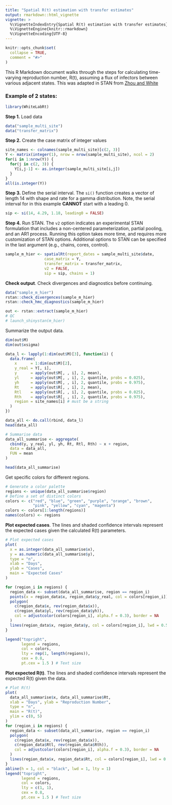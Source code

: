 ```yaml
---
title: "Spatial R(t) estimation with transfer estimates"
output: rmarkdown::html_vignette
vignette: >
  %\VignetteIndexEntry{Spatial R(t) estimation with transfer estimates}
  %\VignetteEngine{knitr::rmarkdown}
  %\VignetteEncoding{UTF-8}
---
```


```r
knitr::opts_chunk$set(
  collapse = TRUE,
  comment = "#>"
)
```

This R Markdown document walks through the steps for calculating time-varying reproduction number, R(t), assuming a flux of infectors between various adjacent states. This was adapted in STAN from [Zhou and White](https://journals.plos.org/ploscompbiol/article?id=10.1371/journal.pcbi.1010434)

### Example of 2 states:
```r
library(WhiteLabRt)
```

**Step 1.** Load data
```r
data("sample_multi_site")
data("transfer_matrix")
```

**Step 2.** Create the case matrix of integer values 
```r
site_names <- colnames(sample_multi_site)[c(2, 3)]
Y <- matrix(integer(1), nrow = nrow(sample_multi_site), ncol = 2)
for(i in 1:nrow(Y)) {
  for(j in c(2, 3)) {
    Y[i,j-1] <- as.integer(sample_multi_site[i,j])
  }
}
all(is.integer(Y))
```

**Step 3.** Define the serial interval.
The `si()` function creates a vector of length 14 with shape and rate for a gamma distribution. Note, the serial interval for in this example **CANNOT** start with a leading 0.
```r
sip <- si(14, 4.29, 1.18, leading0 = FALSE)
```

**Step 4.** Run STAN. The `v2` option indicates an experimental STAN formulation that includes a non-centered parameterization, partial pooling, and an AR1 process. Running this option takes more time, and requires more customization of STAN options. Additional options to STAN can be specified in the last argument (e.g., chains, cores, control).
```r
sample_m_hier <- spatialRt(report_dates = sample_multi_site$date,
                 case_matrix = Y,
                 transfer_matrix = transfer_matrix,
                 v2 = FALSE,
                 sip = sip, chains = 1)
```
**Check output**.
Check divergences and diagnostics before continuing.
```r
data("sample_m_hier")
rstan::check_divergences(sample_m_hier)
rstan::check_hmc_diagnostics(sample_m_hier)

out <- rstan::extract(sample_m_hier)
# QC
# launch_shinystan(m_hier)
```

Summarize the output data.
```r
dim(out$M)
dim(out$xsigma)

data_l <- lapply(1:dim(out$M)[3], function(i) {
  data.frame(
    x      = 1:dim(out$M)[2],
    y_real = Y[, i],
    y      = apply(out$M[, , i], 2, mean),
    yl     = apply(out$M[, , i], 2, quantile, probs = 0.025),
    yh     = apply(out$M[, , i], 2, quantile, probs = 0.975),
    Rt     = apply(out$R[, , i], 2, mean),
    Rtl    = apply(out$R[, , i], 2, quantile, probs = 0.025),
    Rth    = apply(out$R[, , i], 2, quantile, probs = 0.975),
    region = site_names[i] # must be a string
  )
})

data_all <- do.call(rbind, data_l)
head(data_all)

# Summarise data
data_all_summarise <- aggregate(
  cbind(y, y_real, yl, yh, Rt, Rtl, Rth) ~ x + region,
  data = data_all,
  FUN = mean
)

head(data_all_summarise)
```

Get specific colors for different regions.
```r
# Generate a color palette
regions <- unique(data_all_summarise$region)
# Define a set of distinct colors
colors <- c("red", "blue", "green", "purple", "orange", "brown",
            "pink", "yellow", "cyan", "magenta")
colors <- colors[1:length(regions)]
names(colors) <- regions
```

**Plot expected cases**.
The lines and shaded confidence intervals represent the expected cases given the calculated R(t) parameters.
```r
# Plot expected cases
plot(
  x = as.integer(data_all_summarise$x), 
  y = as.numeric(data_all_summarise$y), 
  type = "n",
  xlab = "Days", 
  ylab = "Cases",
  main = "Expected Cases"
)

for (region_i in regions) {
  region_data <- subset(data_all_summarise, region == region_i)
  points(x = region_data$x, region_data$y_real, col = colors[region_i])
  polygon(
    c(region_data$x, rev(region_data$x)), 
    c(region_data$yl, rev(region_data$yh)), 
    col = adjustcolor(colors[region_i], alpha.f = 0.3), border = NA
  )
  lines(region_data$x, region_data$y, col = colors[region_i], lwd = 0.5)
}

legend("topright",
       legend = regions,
       col = colors,
       lty = rep(1, length(regions)), 
       cex = 0.8,
       pt.cex = 1.5 ) # Text size
```

**Plot expected R(t)**.
The lines and shaded confidence intervals represent the expected R(t) given the data.
```r
# Plot R(t)
plot(
  data_all_summarise$x, data_all_summarise$Rt, 
  xlab = "Days", ylab = "Reproduction Number",
  type = "n",
  main = "R(t)",
  ylim = c(0, 5)
)
for (region_i in regions) {
  region_data <- subset(data_all_summarise, region == region_i)
  polygon(
    c(region_data$x, rev(region_data$x)), 
    c(region_data$Rtl, rev(region_data$Rth)), 
    col = adjustcolor(colors[region_i], alpha.f = 0.3), border = NA
  )
  lines(region_data$x, region_data$Rt, col = colors[region_i], lwd = 0.5)
}
abline(h = 1, col = "black", lwd = 1, lty = 1)
legend("topright",
       legend = regions,
       col = colors,
       lty = c(1, 1), 
       cex = 0.8,
       pt.cex = 1.5 ) # Text size

```
